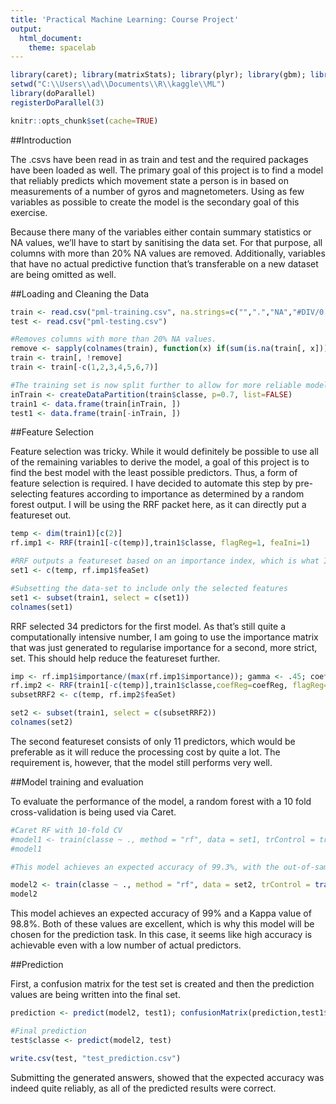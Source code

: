 ```yaml
---
title: 'Practical Machine Learning: Course Project'
output:
  html_document:
    theme: spacelab
---
```


```r
library(caret); library(matrixStats); library(plyr); library(gbm); library(corrplot); library(RRF); library(e1071); library(randomForest); library(party); library(doParallel)
setwd("C:\\Users\\ad\\Documents\\R\\kaggle\\ML")
library(doParallel)
registerDoParallel(3)

```

```r
knitr::opts_chunk$set(cache=TRUE)
```

##Introduction 

The .csvs have been read in as train and test and the required packages have been loaded as well. The primary goal of this project is to find a model that reliably predicts which movement state a person is in based on measurements of a number of gyros and magnetometers. Using as few variables as possible to create the model is the secondary goal of this exercise. 


Because there many of the variables either contain summary statistics or NA values, we'll have to start by sanitising the data set. For that purpose, all columns with more than 20% NA values are removed. Additionally, variables that have no actual predictive function that's transferable on a new dataset are being omitted as well. 

##Loading and Cleaning the Data
```r
train <- read.csv("pml-training.csv", na.strings=c("",".","NA","#DIV/0!")) #There are lots of NA values in the dataset
test <- read.csv("pml-testing.csv")

#Removes columns with more than 20% NA values. 
remove <- sapply(colnames(train), function(x) if(sum(is.na(train[, x])) > 0.2*nrow(train)){return(T)}else{return(F)})
train <- train[, !remove]
train <- train[-c(1,2,3,4,5,6,7)]

#The training set is now split further to allow for more reliable model testing
inTrain <- createDataPartition(train$classe, p=0.7, list=FALSE)
train1 <- data.frame(train[inTrain, ])
test1 <- data.frame(train[-inTrain, ])
```

##Feature Selection

Feature selection was tricky. While it would definitely be possible to use all of the remaining variables to derive the model, a goal of this project is to find the best model with the least possible predictors. Thus, a form of feature selection is required. I have decided to automate this step by pre-selecting features according to importance as determined by a random forest output. I will be using the RRF packet here, as it can directly put a featureset out.

```r
temp <- dim(train1)[c(2)]
rf.imp1 <- RRF(train1[-c(temp)],train1$classe, flagReg=1, feaIni=1)

#RRF outputs a featureset based on an importance index, which is what I'm going to use to subset the training test. 
set1 <- c(temp, rf.imp1$feaSet)

#Subsetting the data-set to include only the selected features
set1 <- subset(train1, select = c(set1))
colnames(set1)
```

RRF selected 34 predictors for the first model. As that's still quite a computationally intensive number, I am going to use the importance matrix that was just generated to regularise importance for a second, more strict, set. This should  help reduce the featureset further. 

```r
imp <- rf.imp1$importance/(max(rf.imp1$importance)); gamma <- .45; coefReg <- (1-gamma)+gamma*imp 
rf.imp2 <- RRF(train1[-c(temp)],train1$classe,coefReg=coefReg, flagReg=1, nTree= 50)
subsetRRF2 <- c(temp, rf.imp2$feaSet)

set2 <- subset(train1, select = c(subsetRRF2))
colnames(set2)
```

The second featureset consists of only 11 predictors, which would be preferable as it will reduce the processing cost by quite a lot. The requirement is, however, that the model still performs very well. 

##Model training and evaluation

To evaluate the performance of the model, a random forest with a 10 fold cross-validation is being used via Caret. 

```r
#Caret RF with 10-fold CV
#model1 <- train(classe ~ ., method = "rf", data = set1, trControl = trainControl(method = "cv", number = 10, repeats=5))
#model1

#This model achieves an expected accuracy of 99.3%, with the out-of-sample accuracy being marginally slower. This means #that we'd expect this model  to perform the prediction task very well. However, computation--especially with cross#-validation--takes a long time, so I will test how a model based on the minimal feature set performs next. 
```

```r
model2 <- train(classe ~ ., method = "rf", data = set2, trControl = trainControl(method = "cv", number = 10, repeats=5))
model2
```

This model achieves an expected accuracy of 99% and a Kappa value of 98.8%. Both of these values are excellent, which is why this model will be chosen for the prediction task. In this case, it seems like high accuracy is achievable even with a low number of actual predictors. 

##Prediction

First, a confusion matrix for the test set is created and then the prediction values are being written into the final set. 

```r
prediction <- predict(model2, test1); confusionMatrix(prediction,test1$classe)

#Final prediction
test$classe <- predict(model2, test)
```

```r
write.csv(test, "test_prediction.csv")
```

Submitting the generated answers, showed that the expected accuracy was indeed quite reliably, as all of the predicted results were correct.